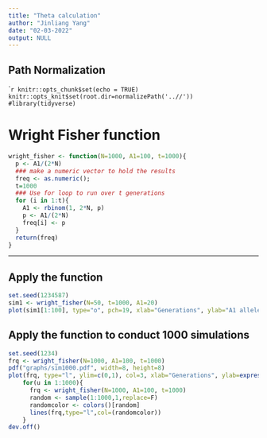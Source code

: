 ```yaml
---
title: "Theta calculation"
author: "Jinliang Yang"
date: "02-03-2022"
output: NULL
---
```


## Path Normalization

````r
knitr::opts_chunk$set(echo = TRUE) 
knitr::opts_knit$set(root.dir=normalizePath('..//')) 
#library(tidyverse)
```


# Wright Fisher function


```r
wright_fisher <- function(N=1000, A1=100, t=1000){
  p <- A1/(2*N)
  ### make a numeric vector to hold the results
  freq <- as.numeric();
  t=1000
  ### Use for loop to run over t generations
  for (i in 1:t){
    A1 <- rbinom(1, 2*N, p)
    p <- A1/(2*N)
    freq[i] <- p
  }
  return(freq)
}
```

---

## Apply the function 
```r
set.seed(1234587)
sim1 <- wright_fisher(N=50, t=1000, A1=20)
plot(sim1[1:100], type="o", pch=19, xlab="Generations", ylab="A1 allele count")
```

## Apply the function to conduct 1000 simulations

```r
set.seed(1234)
frq <- wright_fisher(N=1000, A1=100, t=1000)
pdf("graphs/sim1000.pdf", width=8, height=8)
plot(frq, type="l", ylim=c(0,1), col=3, xlab="Generations", ylab=expression(p(A[1])))
    for(u in 1:1000){
      frq <- wright_fisher(N=1000, A1=100, t=1000)
      random <- sample(1:1000,1,replace=F)
      randomcolor <- colors()[random] 
      lines(frq,type="l",col=(randomcolor))
    }
dev.off()

```


